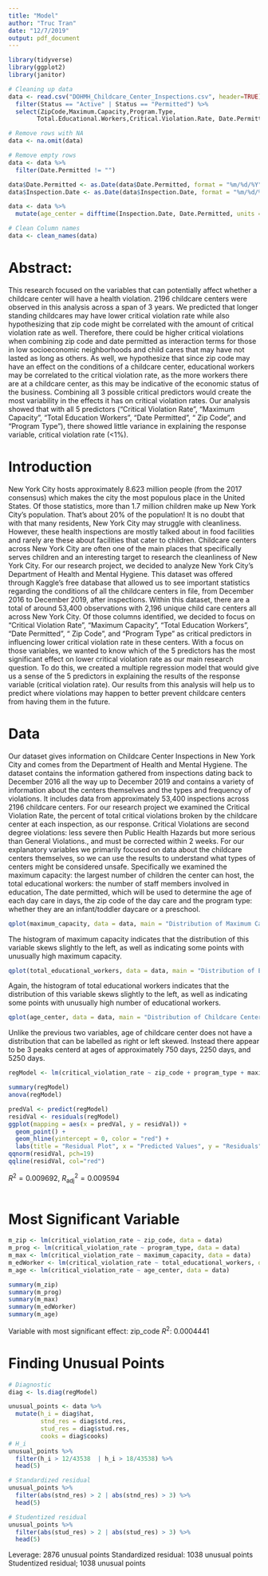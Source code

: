 ```yaml
---
title: "Model"
author: "Truc Tran"
date: "12/7/2019"
output: pdf_document
---
```


```r
library(tidyverse)
library(ggplot2)
library(janitor)
```

```r
# Cleaning up data
data <- read.csv("DOHMH_Childcare_Center_Inspections.csv", header=TRUE) %>%
  filter(Status == "Active" | Status == "Permitted") %>%
  select(ZipCode,Maximum.Capacity,Program.Type,
        Total.Educational.Workers,Critical.Violation.Rate, Date.Permitted, Inspection.Date)

# Remove rows with NA
data <- na.omit(data)

# Remove empty rows
data <- data %>%
  filter(Date.Permitted != "")

data$Date.Permitted <- as.Date(data$Date.Permitted, format = "%m/%d/%Y")
data$Inspection.Date <- as.Date(data$Inspection.Date, format = "%m/%d/%Y")

data <- data %>%
  mutate(age_center = difftime(Inspection.Date, Date.Permitted, units = "days"))

# Clean Column names
data <- clean_names(data)
```

# Abstract:
This research focused on the variables that can potentially affect whether a childcare center will have a health violation. 2196 childcare centers were observed in this analysis across a span of 3 years. We predicted that longer standing childcares may have lower critical violation rate while also hypothesizing that zip code might be correlated with the amount of critical violation rate as well. Therefore, there could be higher critical violations when combining zip code and date permitted as interaction terms for those in low socioeconomic neighborhoods and child cares that may have not lasted as long as others. As well, we hypothesize that since zip code may have an effect on the conditions of a childcare center, educational workers may be correlated to the critical violation rate, as the more workers there are at a childcare center, as this may be indicative of the economic status of the business. Combining all 3 possible critical predictors would create the most variability in the effects it has on critical violation rates. Our analysis showed that with all 5 predictors (“Critical Violation Rate”, “Maximum Capacity”, “Total Education Workers”, “Date Permitted”, “ Zip Code”, and “Program Type”), there showed little variance in explaining the response variable, critical violation rate (<1%). 

# Introduction

New York City hosts approximately 8.623 million people (from the 2017 consensus) which makes the city the most populous place in the United States. Of those statistics, more than 1.7 million children make up New York City’s population. That’s about 20% of the population! It is no doubt that with that many residents, New York City may struggle with cleanliness. However, these health inspections are mostly talked about in food facilities and rarely are these about facilities that cater to children. Childcare centers across New York City are often one of the main places that specifically serves children and an interesting target to research the cleanliness of New York City. 
For our research project, we decided to analyze New York City’s Department of Health and Mental Hygiene. This dataset was offered through Kaggle’s free database that allowed us to see important statistics regarding the conditions of all the childcare centers in file, from December 2016 to December 2019, after inspections. Within this dataset, there are a total of around 53,400 observations with 2,196 unique child care centers all across New York City. Of those columns identified, we decided to focus on “Critical Violation Rate”, “Maximum Capacity”, “Total Education Workers”, “Date Permitted”, “ Zip Code”, and “Program Type” as critical predictors in influencing lower critical violation rate in these centers. With a focus on those variables, we wanted to know which of the 5 predictors has the most significant effect on lower critical violation rate as our main research question. To do this, we created a multiple regression model that would give us a sense of the 5 predictors in explaining the results of the response variable (critical violation rate). Our results from this analysis will help us to predict where violations may happen to better prevent childcare centers from having them in the future. 

# Data
Our dataset gives information on Childcare Center Inspections in New York City and comes from the Department of Health and Mental Hygiene. The dataset contains the information gathered from inspections dating back to December 2016 all the way up to December 2019 and contains a variety of information about the centers themselves and the types and frequency of violations. It includes data from approximately 53,400 inspections across 2196 childcare centers. For our research project we examined the Critical Violation Rate, the percent of total critical violations broken by the childcare center at each inspection, as our response. Critical Violations are second degree violations: less severe then Public Health Hazards but more serious than General Violations., and must be corrected within 2 weeks. For our explanatory variables we primarily focused on data about the childcare centers themselves, so we can use the results to understand what types of centers might be considered unsafe. Specifically we examined the maximum capacity: the largest number of children the center can host, the total educational workers: the number of staff members involved in education, The date permitted, which will be used to determine the age of each day care in days, the zip code of the day care and the program type: whether they are an infant/toddler daycare or a preschool.
```r
qplot(maximum_capacity, data = data, main = "Distribution of Maximum Capacity")
```
The histogram of maximum capacity indicates that the distribution of this variable skews slightly to the left, as well as indicating some points with unusually high maximum capacity.

```r
qplot(total_educational_workers, data = data, main = "Distribution of Educational Workers")
```
Again, the histogram of total educational workers indicates that the distribution of this variable skews slightly to the left, as well as indicating some points with unusually high number of educational workers.
```r
qplot(age_center, data = data, main = "Distribution of Childcare Center Ages")
```
Unlike the previous two variables, age of childcare center does not have a distribution that can be labelled as right or left skewed. Instead there appear to be 3 peaks  centerd at ages of approximately 750 days, 2250 days, and 5250 days.

```r
regModel <- lm(critical_violation_rate ~ zip_code + program_type + maximum_capacity + total_educational_workers + age_center, data = data)

summary(regModel)
anova(regModel)

predVal <- predict(regModel)
residVal <- residuals(regModel)
ggplot(mapping = aes(x = predVal, y = residVal)) +
  geom_point() +
  geom_hline(yintercept = 0, color = "red") +
  labs(title = "Residual Plot", x = "Predicted Values", y = "Residuals")
qqnorm(residVal, pch=19)
qqline(residVal, col="red")
```

$R^2 = 0.009692$, $R_{\text{adj}}^2 = 0.009594$
```r

```


# Most Significant Variable

```r
m_zip <- lm(critical_violation_rate ~ zip_code, data = data)
m_prog <- lm(critical_violation_rate ~ program_type, data = data)
m_max <- lm(critical_violation_rate ~ maximum_capacity, data = data)
m_edWorker <- lm(critical_violation_rate ~ total_educational_workers, data = data)
m_age <- lm(critical_violation_rate ~ age_center, data = data)

summary(m_zip)
summary(m_prog)
summary(m_max)
summary(m_edWorker)
summary(m_age)
```

Variable with most significant effect: zip_code $R^2$: 0.0004441

# Finding Unusual Points

```r
# Diagnostic
diag <- ls.diag(regModel)

unusual_points <- data %>%
  mutate(h_i = diag$hat,
         stnd_res = diag$std.res,
         stud_res = diag$stud.res,
         cooks = diag$cooks)
# H_i
unusual_points %>%
  filter(h_i > 12/43538  | h_i > 18/43538) %>%
  head(5)

# Standardized residual
unusual_points %>%
  filter(abs(stnd_res) > 2 | abs(stnd_res) > 3) %>%
  head(5)

# Studentized residual
unusual_points %>%
  filter(abs(stud_res) > 2 | abs(stud_res) > 3) %>%
  head(5)
```

Leverage: 2876 unusual points
Standardized residual: 1038 unusual points
Studentized residual; 1038 unusual points